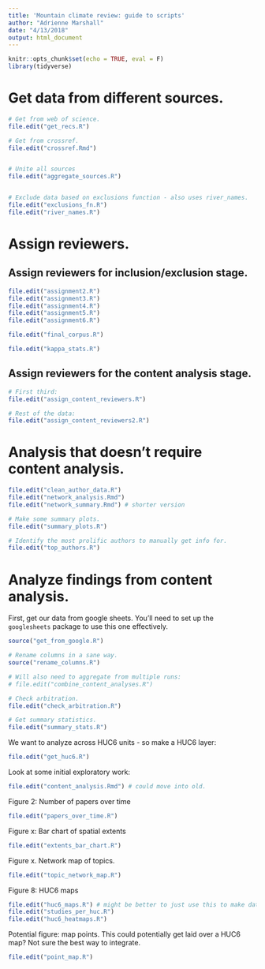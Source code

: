 ```yaml
---
title: 'Mountain climate review: guide to scripts'
author: "Adrienne Marshall"
date: "4/13/2018"
output: html_document
---
```


```r
knitr::opts_chunk$set(echo = TRUE, eval = F)
library(tidyverse)
```

# Get data from different sources. 

```r

# Get from web of science.
file.edit("get_recs.R")

# Get from crossref.
file.edit("crossref.Rmd")


# Unite all sources 
file.edit("aggregate_sources.R")


# Exclude data based on exclusions function - also uses river_names. 
file.edit("exclusions_fn.R")
file.edit("river_names.R")
```


# Assign reviewers.

## Assign reviewers for inclusion/exclusion stage.

```r
file.edit("assignment2.R")
file.edit("assignment3.R")
file.edit("assignment4.R")
file.edit("assignment5.R")
file.edit("assignment6.R")
```

```r
file.edit("final_corpus.R")
```

```r
file.edit("kappa_stats.R")
```



## Assign reviewers for the content analysis stage. 


```r
# First third: 
file.edit("assign_content_reviewers.R")

# Rest of the data: 
file.edit("assign_content_reviewers2.R")
```

# Analysis that doesn't require content analysis. 

```r
file.edit("clean_author_data.R")
file.edit("network_analysis.Rmd")
file.edit("network_summary.Rmd") # shorter version

# Make some summary plots. 
file.edit("summary_plots.R")

# Identify the most prolific authors to manually get info for. 
file.edit("top_authors.R")
```


# Analyze findings from content analysis.

First, get our data from google sheets. You'll need to set up the `googlesheets` package to use this one effectively.

```r
source("get_from_google.R")

# Rename columns in a sane way.
source("rename_columns.R")

# Will also need to aggregate from multiple runs:
# file.edit("combine_content_analyses.R")

# Check arbitration. 
file.edit("check_arbitration.R")

# Get summary statistics.
file.edit("summary_stats.R")
```

We want to analyze across HUC6 units - so make a HUC6 layer: 

```r
file.edit("get_huc6.R")
```

Look at some initial exploratory work: 

```r
file.edit("content_analysis.Rmd") # could move into old. 
```

Figure 2: Number of papers over time
```r
file.edit("papers_over_time.R")
```

Figure x: Bar chart of spatial extents
```r
file.edit("extents_bar_chart.R")
```

Figure x. Network map of topics. 
```r
file.edit("topic_network_map.R")
```


Figure 8: HUC6 maps
```r
file.edit("huc6_maps.R") # might be better to just use this to make data, and make a map in QGIS?
file.edit("studies_per_huc.R")
file.edit("huc6_heatmaps.R")
```

Potential figure: map points. 
This could potentially get laid over a HUC6 map? Not sure the best way to integrate. 
```r
file.edit("point_map.R")
```


